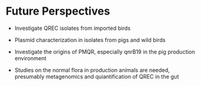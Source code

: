 # Future Perspectives

- Investigate QREC isolates from imported birds

- Plasmid characterization in isolates from pigs and wild birds

- Investigate the origins of PMQR, especially qnrB19 in the pig production environment

- Studies on the normal flora in production animals are needed, presumably metagenomics and quiantification of QREC in the gut